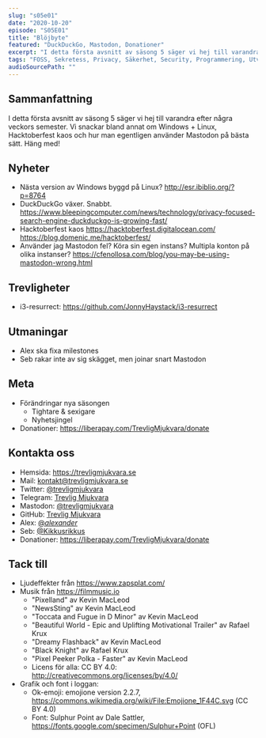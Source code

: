 ```yaml
---
slug: "s05e01"
date: "2020-10-20"
episode: "S05E01"
title: "Blöjbyte"
featured: "DuckDuckGo, Mastodon, Donationer"
excerpt: "I detta första avsnitt av säsong 5 säger vi hej till varandra efter några veckors semester. Vi snackar bland annat om Windows + Linux, Hacktoberfest kaos och hur man egentligen använder Mastodon på bästa sätt. Häng med!" 
tags: "FOSS, Sekretess, Privacy, Säkerhet, Security, Programmering, Utveckling, RaspberryPi, Mjukvara, PinePhone, Technology, Linux, Open Source, windows, WSL, Edge, DuckDuckGo, Mastodon, liberapay, digitalocean, hacktoberfest, i3-resurrect" 
audioSourcePath: ""
---
```

## Sammanfattning
I detta första avsnitt av säsong 5 säger vi hej till varandra efter några veckors semester. Vi snackar bland annat om Windows + Linux, Hacktoberfest kaos och hur man egentligen använder Mastodon på bästa sätt. Häng med!

## Nyheter
- Nästa version av Windows byggd på Linux?
http://esr.ibiblio.org/?p=8764
- DuckDuckGo växer. Snabbt.
https://www.bleepingcomputer.com/news/technology/privacy-focused-search-engine-duckduckgo-is-growing-fast/
- Hacktoberfest kaos
https://hacktoberfest.digitalocean.com/
https://blog.domenic.me/hacktoberfest/
- Använder jag Mastodon fel? Köra sin egen instans? Multipla konton på olika instanser?
https://cfenollosa.com/blog/you-may-be-using-mastodon-wrong.html

## Trevligheter
- i3-resurrect: https://github.com/JonnyHaystack/i3-resurrect

## Utmaningar
- Alex ska fixa milestones
- Seb rakar inte av sig skägget, men joinar snart Mastodon

## Meta
- Förändringar nya säsongen
  - Tightare & sexigare
  - Nyhetsjingel
- Donationer: https://liberapay.com/TrevligMjukvara/donate

## Kontakta oss
- Hemsida: https://trevligmjukvara.se
- Mail: kontakt@trevligmjukvara.se
- Twitter: [@trevligmjukvara](https://twitter.com/trevligmjukvara)
- Telegram: [Trevlig Mjukvara](https://t.me/trevligmjukvara)
- Mastodon: [@trevligmjukvara](https://mastodon.linuxkompis.se/@trevligmjukvara)
- GitHub: [Trevlig Mjukvara](https://github.com/trevligmjukvara)
- Alex: [@_alexander_](https://mastodon.online/@_alexander_)
- Seb: [@Kikkusrikkus](https://twitter.com/Kikkusrikkus)
- Donationer: https://liberapay.com/TrevligMjukvara/donate

## Tack till
- Ljudeffekter från https://www.zapsplat.com/
- Musik från https://filmmusic.io
  - "Pixelland" av Kevin MacLeod
  - "NewsSting" av Kevin MacLeod
  - "Toccata and Fugue in D Minor" av Kevin MacLeod
  - "Beautiful World - Epic and Uplifting Motivational Trailer" av Rafael Krux
  - "Dreamy Flashback" av Kevin MacLeod
  - "Black Knight" av Rafael Krux
  - "Pixel Peeker Polka - Faster" av Kevin MacLeod
  - Licens för alla: CC BY 4.0: http://creativecommons.org/licenses/by/4.0/
- Grafik och font i loggan:
  - Ok-emoji: emojione version 2.2.7, https://commons.wikimedia.org/wiki/File:Emojione_1F44C.svg (CC BY 4.0)
  - Font: Sulphur Point av Dale Sattler, https://fonts.google.com/specimen/Sulphur+Point (OFL)
